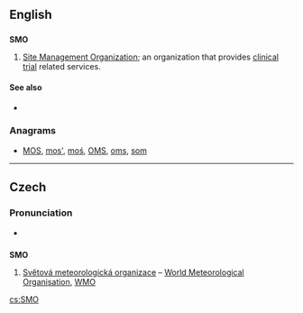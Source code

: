 ==English==

==={{initialism-old|en}}===
'''SMO'''

# [[Site Management Organization]]; an organization that provides [[clinical trial]] related services.

====See also====
* {{pedia|Site management organization}}

===Anagrams===
* [[MOS#English|MOS]], [[mos'#English|mos']], [[moś#English|moś]], [[OMS#English|OMS]], [[oms#English|oms]], [[som#English|som]]

----

==Czech==

===Pronunciation===
* {{audio|Cs-SMO.ogg|Audio|lang=cs}}

==={{initialism-old|cs}}===
'''SMO'''

# [[Světová meteorologická organizace]] – [[World Meteorological Organisation]], [[WMO]]

[[cs:SMO]]
